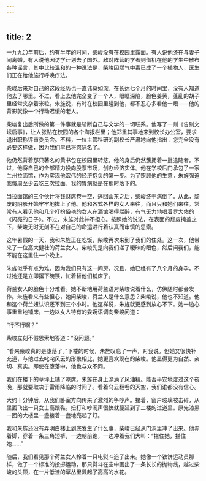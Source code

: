 ```yaml
---
---
---
```

title: 2
---




一九九〇年前后，约有半年的时间，柴峻没有在校园里露面。有人说他还在与妻子闹离婚，有人说他因访学计划去了国外。敌对阵营的学者则借机在他的学生中散布各种谣言，其中比较温和的一种说法是，柴峻因煤气中毒已成了一个植物人，医生们正在给他施行呼唤疗法。

柴峻后来对自己的这段经历也一直讳莫如深。在长达七个月的时间里，没有人知道他去了哪里。不过，看上去他完全变了一个人，眼眶深陷，脸色姜黄，蓬乱的胡子里经常夹杂着米粒。朱旌说，有时在校园里碰到他，都不忍心多看他一眼——他的背影就像一个行动迟缓的老人。

柴峻复出后所做的第一件事就是斩断自己与文学的一切联系。他写了一则《告别文坛启事》，让人张贴在校园的各个海报栏里；他郑重其事地来到校长办公室，要求退出职称评审委员会。不料，一位主管科研的副校长严肃地向他指出：您完全没有必要这样做，因为我们早已将您除名了。

他仍然背着那只著名的黄书包在校园里转悠。他的身后仍然簇拥着一批追随者。不过，他将自己的全部精力投向股票市场，创办经济实体。他在学校后门承包了一家兰州拉面馆，作为实现他宏伟的经济抱负的第一步。为了照顾他的生意，朱旌强迫我每周至少去吃三次拉面。我的胃病就是在那时落下的。

当拉面馆的三个伙计将钱财席卷一空，逃回山东之后，柴峻终于病倒了。从此，颓废的阴影开始牢牢地撵上了他。他和各式各样的女人来往，而且只和她们来往。常常有人看见他和几个打扮俗艳的女人在酒馆喝得烂醉，有气无力地唱着罗大佑的《闪亮的日子》。不过，朱旌对此并不担心。按照她的说法，在表面的颓废掩盖之下，柴峻无时无刻不在对自己的命运进行着认真而审慎的思索。

这年暑假的一天，我和朱旌正在吃饭，柴峻再次来到了我们的住处。这一次，他带来了一位高大健壮的荷兰女人。柴峻先是向我们递了暧昧的眼色，然后问我们，能不能在这里住一个晚上。

朱旌似乎有点为难。因为我们只有这一间房，况且，她已经有了八个月的身孕。不过她还是立即撂下碗筷，忙着替他们铺床了。

荷兰女人的脸色十分难看。她不断地用荷兰语对柴峻说着什么，仿佛随时都会发作。朱旌看来有些担心，她问柴峻，荷兰人是什么意思？柴峻说，他也不知道。他和这个荷兰妞认识还不到三个小时。他这样说，朱旌就更感到放心不下。她一边心事重重地铺床，一边以女人特有的委婉语调向柴峻问道：

“行不行啊？”

柴峻立刻不假思索地答道：“没问题。”

“看来柴峻真的是堕落了。”下楼的时候，朱旌叹息了一声，对我说。但她又很快补充道，与他过去叱咤风云的形象相比，她更喜欢现在的柴峻。他显得更为自然、亲切、真实。即使在堕落中，他也与众不同。

我们在楼下的草坪上铺了凉席。朱旌在身上涂满了风油精。能否平安地度过这个夜晚，那就要取决于雷雨降临的时间了。看着乌云翻卷的天空，我们谁都没有信心。

大约十分钟后，从我们卧室方向传来了激烈的争吵声。接着，窗户玻璃被击碎，从里面飞出一只女士高跟鞋。扭打和吵闹声很快就蔓延到了二楼的过道里。原先漆黑一团的大楼里一盏接着一盏地亮起了灯。

我和朱旌还没有弄明白楼上到底发生了什么事，柴峻已经从门洞里冲了出来。他赤着脚，穿着一条三角短裤，一边朝前跑，一边冲着我们大叫：“拦住她，拦住她……”

随后，我们看见那个荷兰女人拎着一只电熨斗追了出来。她像一个铁饼运动员那样，做了一个标准的投掷运动，那只熨斗在空中画出了一条长长的抛物线，越过柴峻的头顶，在一片低洼的草丛里溅起了高高的水花。